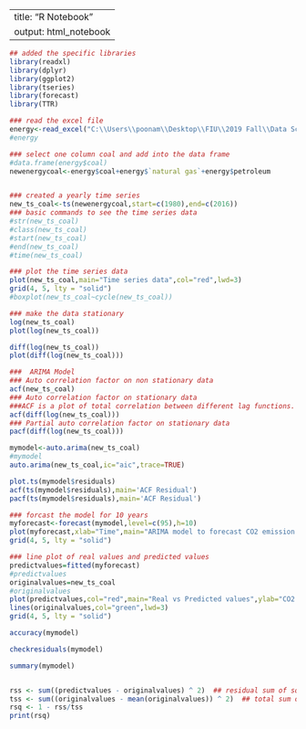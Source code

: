 

---
title: "R Notebook"
output: html_notebook
---


```r
## added the specific libraries
library(readxl)
library(dplyr)
library(ggplot2)
library(tseries)
library(forecast)
library(TTR)

```

```r

### read the excel file 
energy<-read_excel("C:\\Users\\poonam\\Desktop\\FIU\\2019 Fall\\Data Science\\Data sets for project\\Energy\\data from my research for project\\comenergy.xlsx")
#energy

### select one column coal and add into the data frame
#data.frame(energy$coal)
newenergycoal<-energy$coal+energy$`natural gas`+energy$petroleum


### created a yearly time series
new_ts_coal<-ts(newenergycoal,start=c(1980),end=c(2016))
### basic commands to see the time series data
#str(new_ts_coal)
#class(new_ts_coal)
#start(new_ts_coal)
#end(new_ts_coal)
#time(new_ts_coal)

### plot the time series data
plot(new_ts_coal,main="Time series data",col="red",lwd=3)
grid(4, 5, lty = "solid")
#boxplot(new_ts_coal~cycle(new_ts_coal))

### make the data stationary
log(new_ts_coal)
plot(log(new_ts_coal))

diff(log(new_ts_coal))
plot(diff(log(new_ts_coal)))

```

```r
###  ARIMA Model
### Auto correlation factor on non stationary data
acf(new_ts_coal)
### Auto correlation factor on stationary data
###ACF is a plot of total correlation between different lag functions.
acf(diff(log(new_ts_coal)))
### Partial auto correlation factor on stationary data
pacf(diff(log(new_ts_coal)))

mymodel<-auto.arima(new_ts_coal)
#mymodel
auto.arima(new_ts_coal,ic="aic",trace=TRUE)

plot.ts(mymodel$residuals)
acf(ts(mymodel$residuals),main='ACF Residual')
pacf(ts(mymodel$residuals),main='ACF Residual')
```

```r
### forcast the model for 10 years
myforecast<-forecast(mymodel,level=c(95),h=10)
plot(myforecast,xlab="Time",main="ARIMA model to forecast CO2 emission from fossil fuels for 10 years",ylab="Total CO2 emission",col="red",lwd=3)
grid(4, 5, lty = "solid")

```

```r
### line plot of real values and predicted values
predictvalues=fitted(myforecast)
#predictvalues
originalvalues=new_ts_coal
#originalvalues
plot(predictvalues,col="red",main="Real vs Predicted values",ylab="CO2 emission from fossil fuels",lwd=3)
lines(originalvalues,col="green",lwd=3)
grid(4, 5, lty = "solid")

```
```r
accuracy(mymodel)

```

```r
checkresiduals(mymodel)

```


```r
summary(mymodel)

```

```

```
```r
rss <- sum((predictvalues - originalvalues) ^ 2)  ## residual sum of squares
tss <- sum((originalvalues - mean(originalvalues)) ^ 2)  ## total sum of squares
rsq <- 1 - rss/tss
print(rsq)

```
